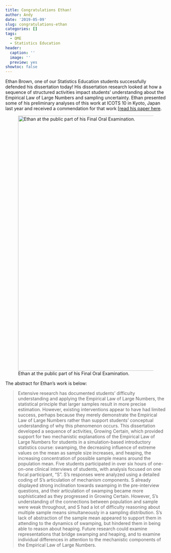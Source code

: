 ```yaml
---
title: Congratulations Ethan!
author: Andy
date: '2019-05-09'
slug: congratulations-ethan
categories: []
tags:
  - QME
  - Statistics Education
header:
  caption: ''
  image: ''
  preview: yes
showtoc: false  
---
```


Ethan Brown, one of our Statistics Education students successfully defended his dissertation today! His dissertation research looked at how a sequence of structured activities impact students' understanding about the Empirical Law of Large Numbers and sampling uncertainty. Ethan presented some of his preliminary analyses of this work at ICOTS 10 in Kyoto, Japan last year and received a commendation for that work [[read his paper here](https://iase-web.org/icots/10/proceedings/pdfs/ICOTS10_3H1.pdf).

![Ethan at the public part of his Final Oral Examination.](/post/2019-05-09-congratulations-ethan_files/IMG_2628.JPG){width=800px}

The abstract for Ethan's work is below:


> Extensive research has documented students’ difficulty understanding and applying the Empirical Law of Large Numbers, the statistical principle that larger samples result in more precise estimation. However, existing interventions appear to have had limited success, perhaps because they merely demonstrate the Empirical Law of Large Numbers rather than support students’ conceptual understanding of why this phenomenon occurs. This dissertation developed a sequence of activities, Growing Certain, which provided support for two mechanistic explanations of the Empirical Law of Large Numbers for students in a simulation-based introductory statistics course: swamping, the decreasing influence of extreme values on the mean as sample size increases, and heaping, the increasing concentration of possible sample means around the population mean. Five students participated in over six hours of one-on-one clinical interviews of students, with analysis focused on one focal participant, “S”. S’s responses were analyzed using a detailed coding of S’s articulation of mechanism components. S already displayed strong inclination towards swamping in the pre-interview questions, and their articulation of swamping became more sophisticated as they progressed in Growing Certain. However, S’s understanding of the connections between population and sample were weak throughout, and S had a lot of difficulty reasoning about multiple sample means simultaneously in a sampling distribution. S’s lack of abstraction of the sample mean appeared to support them in attending to the dynamics of swamping, but hindered them in being able to reason about heaping. Future research could examine representations that bridge swamping and heaping, and to examine individual differences in attention to the mechanistic components of the Empirical Law of Large Numbers.
